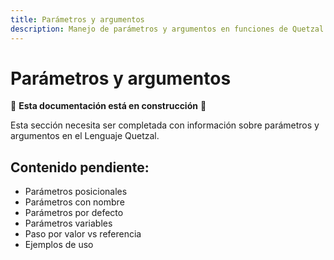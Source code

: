 ```yaml
---
title: Parámetros y argumentos
description: Manejo de parámetros y argumentos en funciones de Quetzal
---
```


# Parámetros y argumentos

🚧 **Esta documentación está en construcción** 🚧

Esta sección necesita ser completada con información sobre parámetros y argumentos en el Lenguaje Quetzal.

## Contenido pendiente:
- Parámetros posicionales
- Parámetros con nombre
- Parámetros por defecto
- Parámetros variables
- Paso por valor vs referencia
- Ejemplos de uso
